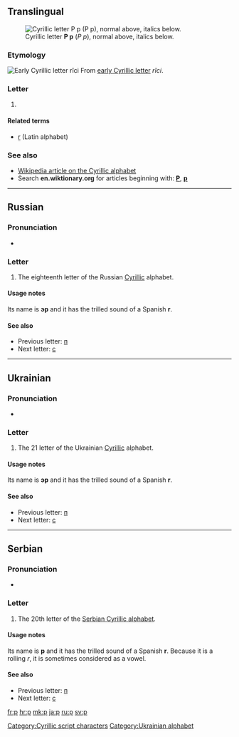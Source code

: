 {{also|Appendix:Variations of "r"}}
==Translingual==
[[Image:Cyrillic R.png|thumb|right|Cyrillic letter '''Р р''' (''Р р''), normal above, italics below.]]

===Etymology===
[[Image:Early Cyrillic letter Ritsi.png|Early Cyrillic letter ''rĭci'']]
From [[w:Early Cyrillic alphabet|early Cyrillic letter]] ''rĭci''.

===Letter===
{{infl|mul|letter|lower case||upper case|Р}}

# {{defn|Translingual}}

====Related terms====
* [[r]] (Latin alphabet)

===See also===
* [[w:Cyrillic alphabet|Wikipedia article on the Cyrillic alphabet]]
* Search '''en.wiktionary.org''' for articles beginning with: '''[http://en.wiktionary.org/w/index.php?title=Special%3AAllpages&from=%D0%A0&namespace=0 Р]''', '''[http://en.wiktionary.org/w/index.php?title=Special%3AAllpages&from=%D1%80&namespace=0 р]'''

----

==Russian==

===Pronunciation===
* {{qualifier|phoneme}} {{IPA|/r/|lang=ru}}

===Letter===
{{infl|ru|letter|lower case||upper case|Р}}

# The eighteenth letter of the Russian [[Cyrillic]] alphabet.

====Usage notes====
Its name is '''эр''' {{IPAchar|(ɛr)}} and it has the trilled sound of a Spanish '''r'''.

====See also====
* Previous letter: [[п#Russian|п]]
* Next letter: [[с#Russian|с]]

----


==Ukrainian==

===Pronunciation===
* {{qualifier|phoneme}} {{IPA|/r/|lang=uk}}

===Letter===
{{infl|uk|letter|lower case||upper case|Р}}

# The 21 letter of the Ukrainian [[Cyrillic]] alphabet.

====Usage notes====
Its name is '''эр''' {{IPAchar|(ɛr)}} and it has the trilled sound of a Spanish '''r'''.

====See also====
* Previous letter: [[п#Ukrainian|п]]
* Next letter: [[с#Ukrainian|с]]

----
==Serbian==

===Pronunciation===
* {{qualifier|phoneme}} {{IPA|/r/|lang=sr}}

===Letter===
{{infl|sr|letter|lower case||upper case|Р}}

# The 20th letter of the [[Serbian Cyrillic alphabet]].

====Usage notes====
Its name is '''р''' and it has the trilled sound of a Spanish '''r'''. Because it is a rolling ''r'', it is sometimes considered as a vowel.

====See also====
* Previous letter: [[п#Serbian|п]]
* Next letter: [[с#Serbian|с]]

[[Category:Cyrillic script characters]]
[[Category:Ukrainian alphabet]]

[[fr:р]]
[[hr:р]]
[[mk:р]]
[[ja:р]]
[[ru:р]]
[[sv:р]]